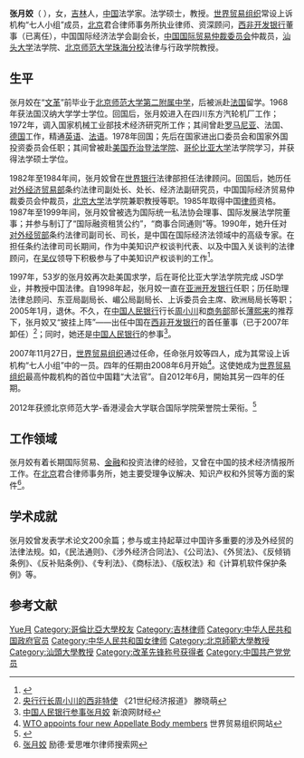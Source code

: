 '''张月姣'''（{{bd|1944年|10月|catIdx=Zhang張}} ），女，[[吉林|吉林]]人，[[中华人民共和国|中国]]法学家。法学硕士，教授。[[世界贸易组织|世界贸易组织]]常设上诉机构“七人小组”成员，[[北京|北京]]君合律师事务所执业律师、资深顾问，[[西非开发银行|西非开发银行]]董事（已离任），中国国际经济法学会副会长，[[中国国际贸易仲裁委员会|中国国际贸易仲裁委员会]]仲裁员，[[汕头大学|汕头大学]]法学院、[[北京师范大学珠海分校|北京师范大学珠海分校]]法律与行政学院教授。

== 生平 ==
张月姣在“[[文革|文革]]”前毕业于[[北京师范大学第二附属中学|北京师范大学第二附属中学]]，后被派赴[[法国|法国]]留学。1968年获法国汉纳大学学士学位。回国后，张月姣进入在四川东方汽轮机厂工作；1972年，调入国家机械工业部技术经济研究所工作；其间曾赴[[罗马尼亚|罗马尼亚]]、法国、[[德国|德国]]工作，精通[[英语|英语]]、[[法语|法语]]。1978年回国；先后在国家进出口委员会和国家外国投资委员会任职；其间曾被赴[[美国|美国]][[乔治登法学院|乔治登法学院]]、[[哥伦比亚大学|哥伦比亚大学]]法学院学习，并获得法学硕士学位。

1982年至1984年间，张月姣曾在[[世界银行|世界银行]]法律部担任法律顾问。回国后，她历任[[中华人民共和国对外经济贸易部|对外经济贸易部]]条约法律司副处长、处长、经济法副研究员，中国国际经济贸易仲裁委员会仲裁员，[[北京大学|北京大学]]法学院兼职教授等职。1985年取得中国[[律师|律师]]资格。1987年至1999年间，张月姣曾被选为国际统一私法协会理事、国际发展法学院董事；并参与制订了“国际融资租赁公约”，“商事合同通则”等。1990年，她升任对[[中华人民共和国对外经济贸易部|对外经贸部]]条约法律司副司长、司长，是中国在国际经济法领域中的高级专家。在担任条约法律司司长期间，作为中美知识产权谈判代表、以及中国入关谈判的法律顾问，在[[吴仪|吴仪]]领导下积极参与了中美知识产权谈判的工作<ref>{{Cite web |url=http://www.bnusgl.com/News/CollegeNews/200502/20050228030434.htm |title=国家外贸部条约法律司前司长张月姣女士受聘为我院教授 |access-date=2007-11-20 |archive-date=2008-02-27 |archive-url=https://web.archive.org/web/20080227051802/http://www.bnusgl.com/News/CollegeNews/200502/20050228030434.htm }}</ref>。

1997年，53岁的张月姣再次赴美国求学，后在哥伦比亚大学法学院完成 JSD学业，并教授中国法律。自1998年起，张月姣一直在[[亚洲开发银行|亚洲开发银行]]任职；历任助理法律总顾问、东亚局副局长、嵋公局副局长、上诉委员会主席、欧洲局局长等职；2005年1月，退休。不久，在[[中国人民银行|中国人民银行]]行长[[周小川|周小川]]和[[中华人民共和国商务部|商务部]]部长[[薄熙来|薄熙来]]的推荐下，张月姣又“披挂上阵”——出任中国在[[西非开发银行|西非开发银行]]的首任董事（已于2007年卸任）<ref>[http://lgj.mofcom.gov.cn/aarticle/c/200612/20061204176548.html 央行行长周小川的西非特使] {{Wayback|url=http://lgj.mofcom.gov.cn/aarticle/c/200612/20061204176548.html |date=20071121220447 }} 《21世纪经济报道》 滕晓萌</ref>；同时，她还是[[中国人民银行|中国人民银行]]的参事<ref>[http://finance.sina.com.cn/hy/20061219/18053178460.shtml 中国人民银行参事张月姣] {{Wayback|url=http://finance.sina.com.cn/hy/20061219/18053178460.shtml |date=20200329030855 }} 新浪网财经</ref>。

2007年11月27日，[[世界贸易组织|世界贸易组织]]通过任命，任命张月姣等四人，成为其常设上诉机构“七人小组”中的一员。四年的任期由2008年6月开始<ref>[http://www.wto.org/english/news_e/pres07_e/pr501_e.htm WTO appoints four new Appellate Body members] {{Wayback|url=http://www.wto.org/english/news_e/pres07_e/pr501_e.htm |date=20210213215212 }} 世界贸易组织网站</ref>。这使她成为[[世界贸易组织|世界贸易组织]]最高仲裁机构的首位中国籍“大法官”。自2012年6月，開始其另一四年的任期。

2012年获颁北京师范大学-香港浸会大学联合国际学院荣誉院士荣衔。<ref>{{Cite web|url=https://web.uic.edu.hk/cn/hfc/introduction/all-previous/1827-2016|title=2012年荣誉院士 - 张月姣教授简介及赞辞|accessdate=|author=|date=|publisher=|archive-date=2020-03-29|archive-url=https://web.archive.org/web/20200329030915/https://web.uic.edu.hk/cn/hfc/introduction/all-previous/1827-2016}}</ref>

== 工作领域 ==
张月姣有着长期国际贸易、[[金融|金融]]和投资法律的经验，又曾在中国的技术经济情报所工作。在[[北京|北京]]君合律师事务所，她主要受理争议解决、知识产权和外贸等方面的案件<ref>[http://www.findalawyer.cn/lawyers/profile/tourism,%20hotel/beijing/dongcheng/132_2_17_183564/lawyer/%E5%BC%A0%E6%9C%88%E5%A7%A3.php?sd=725 张月姣]{{Dead link|date=2018年6月 |bot=InternetArchiveBot |fix-attempted=no }} 励德·爱思唯尔律师搜索网</ref>。

== 学术成就 ==
张月姣曾发表学术论文200余篇；参与或主持起草过中国许多重要的涉及外经贸的法律法规。如，《民法通则》、《涉外经济合同法》、《公司法》、《外贸法》、《反倾销条例》、《反补贴条例》、《专利法》、《商标法》、《版权法》和《计算机软件保护条例》等。

== 参考文献 ==
{{Reflist}}

{{Authority control}}
{{DEFAULTSORT:Zhang張}}
[[Category:张姓|Yue月]]
[[Category:哥倫比亞大學校友|Category:哥倫比亞大學校友]]
[[Category:吉林律师|Category:吉林律师]]
[[Category:中华人民共和国政府官员|Category:中华人民共和国政府官员]]
[[Category:中华人民共和国女律师|Category:中华人民共和国女律师]]
[[Category:北京師範大學教授|Category:北京師範大學教授]]
[[Category:汕頭大學教授|Category:汕頭大學教授]]
[[Category:改革先锋称号获得者|Category:改革先锋称号获得者]]
[[Category:中国共产党党员|Category:中国共产党党员]]